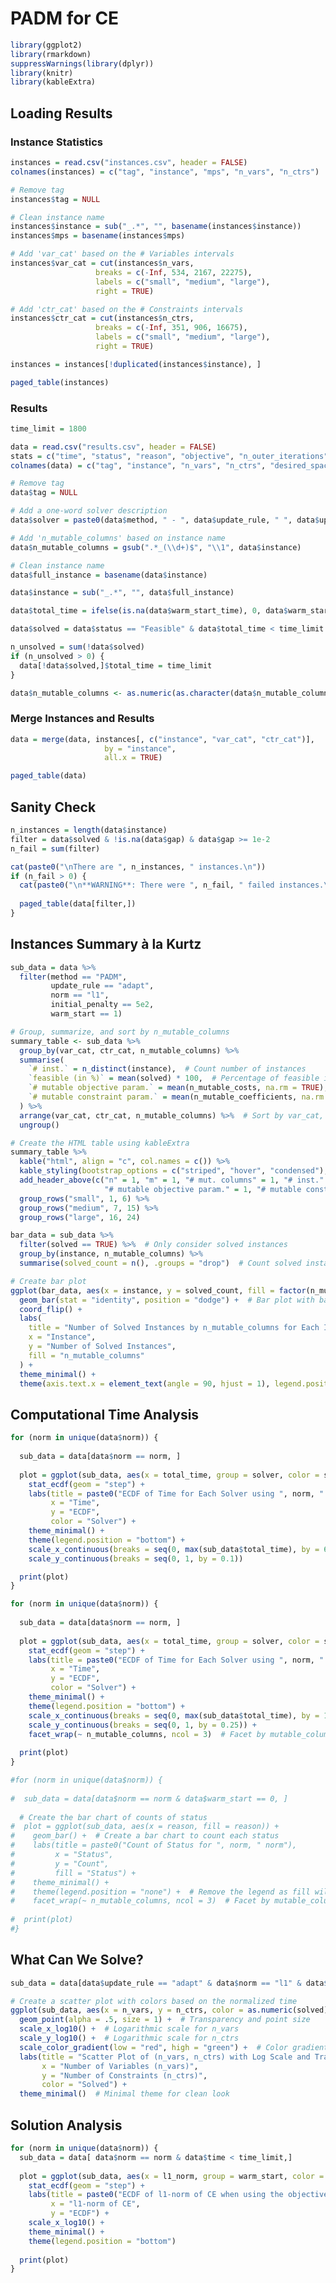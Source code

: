 # PADM for CE

```r
library(ggplot2)
library(rmarkdown)
suppressWarnings(library(dplyr))
library(knitr)
library(kableExtra)
```

## Loading Results

### Instance Statistics

```r
instances = read.csv("instances.csv", header = FALSE)
colnames(instances) = c("tag", "instance", "mps", "n_vars", "n_ctrs")

# Remove tag
instances$tag = NULL

# Clean instance name
instances$instance = sub("_.*", "", basename(instances$instance))
instances$mps = basename(instances$mps)

# Add 'var_cat' based on the # Variables intervals
instances$var_cat = cut(instances$n_vars, 
                   breaks = c(-Inf, 534, 2167, 22275), 
                   labels = c("small", "medium", "large"),
                   right = TRUE)

# Add 'ctr_cat' based on the # Constraints intervals
instances$ctr_cat = cut(instances$n_ctrs, 
                   breaks = c(-Inf, 351, 906, 16675), 
                   labels = c("small", "medium", "large"),
                   right = TRUE)

instances = instances[!duplicated(instances$instance), ]

paged_table(instances)
```

### Results

```r

time_limit = 1800

data = read.csv("results.csv", header = FALSE)
stats = c("time", "status", "reason", "objective", "n_outer_iterations", "n_inner_iterations","l1_norm", "l2_norm")
colnames(data) = c("tag", "instance", "n_vars", "n_ctrs", "desired_space_dim", "n_mutable_coefficients", "n_mutable_costs", "n_mutable_rhs", "method", "update_rule", "update_rule_parameter", "norm", "initial_penalty",  "warm_start", "sol_file", paste0("warm_start_", stats), stats, "solution_ok", "unconstrained_obj", "constrained_obj", "gap")

# Remove tag
data$tag = NULL

# Add a one-word solver description
data$solver = paste0(data$method, " - ", data$update_rule, " ", data$update_rule_parameter, " - ", data$norm, " - init ", data$initial_penalty, " - warm start ", data$warm_start)

# Add 'n_mutable_columns' based on instance name
data$n_mutable_columns = gsub(".*_(\\d+)$", "\\1", data$instance)

# Clean instance name
data$full_instance = basename(data$instance)

data$instance = sub("_.*", "", data$full_instance)

data$total_time = ifelse(is.na(data$warm_start_time), 0, data$warm_start_time) + data$time

data$solved = data$status == "Feasible" & data$total_time < time_limit

n_unsolved = sum(!data$solved)
if (n_unsolved > 0) {
  data[!data$solved,]$total_time = time_limit
}

data$n_mutable_columns <- as.numeric(as.character(data$n_mutable_columns))  # Convert to numeric


```

### Merge Instances and Results

```r
data = merge(data, instances[, c("instance", "var_cat", "ctr_cat")], 
                     by = "instance",
                     all.x = TRUE)
```

```r
paged_table(data)
```

## Sanity Check

```r
n_instances = length(data$instance)
filter = data$solved & !is.na(data$gap) & data$gap >= 1e-2
n_fail = sum(filter)

cat(paste0("\nThere are ", n_instances, " instances.\n"))
if (n_fail > 0) {
  cat(paste0("\n**WARNING**: There were ", n_fail, " failed instances.\n")) 
  
  paged_table(data[filter,])
}
```


## Instances Summary à la Kurtz 

```r
sub_data = data %>%
  filter(method == "PADM",
         update_rule == "adapt",
         norm == "l1",
         initial_penalty == 5e2,
         warm_start == 1)

# Group, summarize, and sort by n_mutable_columns
summary_table <- sub_data %>%
  group_by(var_cat, ctr_cat, n_mutable_columns) %>%
  summarise(
    `# inst.` = n_distinct(instance),  # Count number of instances
    `feasible (in %)` = mean(solved) * 100,  # Percentage of feasible instances
    `# mutable objective param.` = mean(n_mutable_costs, na.rm = TRUE),  # Avg mutable objective parameters
    `# mutable constraint param.` = mean(n_mutable_coefficients, na.rm = TRUE)  # Avg mutable constraint parameters
  ) %>%
  arrange(var_cat, ctr_cat, n_mutable_columns) %>%  # Sort by var_cat, ctr_cat, and n_mutable_columns
  ungroup()

# Create the HTML table using kableExtra
summary_table %>%
  kable("html", align = "c", col.names = c()) %>%
  kable_styling(bootstrap_options = c("striped", "hover", "condensed"), full_width = FALSE, position = "center") %>%
  add_header_above(c("n" = 1, "m" = 1, "# mut. columns" = 1, "# inst." = 1, "feasible (in %)" = 1, 
                     "# mutable objective param." = 1, "# mutable constraint param." = 1)) %>%
  group_rows("small", 1, 6) %>%
  group_rows("medium", 7, 15) %>%
  group_rows("large", 16, 24)
```

```r
bar_data = sub_data %>%
  filter(solved == TRUE) %>%  # Only consider solved instances
  group_by(instance, n_mutable_columns) %>%
  summarise(solved_count = n(), .groups = "drop")  # Count solved instances

# Create bar plot
ggplot(bar_data, aes(x = instance, y = solved_count, fill = factor(n_mutable_columns))) +
  geom_bar(stat = "identity", position = "dodge") +  # Bar plot with bars side-by-side
  coord_flip() +
  labs(
    title = "Number of Solved Instances by n_mutable_columns for Each Instance",
    x = "Instance",
    y = "Number of Solved Instances",
    fill = "n_mutable_columns"
  ) +
  theme_minimal() +
  theme(axis.text.x = element_text(angle = 90, hjust = 1), legend.position = "top")  # Rotate x-axis labels for better readability

```

## Computational Time Analysis

```r
for (norm in unique(data$norm)) {
  
  sub_data = data[data$norm == norm, ]
  
  plot = ggplot(sub_data, aes(x = total_time, group = solver, color = solver)) + 
    stat_ecdf(geom = "step") + 
    labs(title = paste0("ECDF of Time for Each Solver using ", norm, " norm"),
         x = "Time",
         y = "ECDF",
         color = "Solver") +
    theme_minimal() +
    theme(legend.position = "bottom") +
    scale_x_continuous(breaks = seq(0, max(sub_data$total_time), by = 60), limits = c(0, time_limit)) +
    scale_y_continuous(breaks = seq(0, 1, by = 0.1))

  print(plot)
}
```

```r
for (norm in unique(data$norm)) {
  
  sub_data = data[data$norm == norm, ]
  
  plot = ggplot(sub_data, aes(x = total_time, group = solver, color = solver)) + 
    stat_ecdf(geom = "step") + 
    labs(title = paste0("ECDF of Time for Each Solver using ", norm, " norm"),
         x = "Time",
         y = "ECDF",
         color = "Solver") +
    theme_minimal() +
    theme(legend.position = "bottom") +
    scale_x_continuous(breaks = seq(0, max(sub_data$total_time), by = 180), limits = c(0, time_limit)) +
    scale_y_continuous(breaks = seq(0, 1, by = 0.25)) +
    facet_wrap(~ n_mutable_columns, ncol = 3)  # Facet by mutable_columns, 3 columns
  
  print(plot)
}
```

```r
#for (norm in unique(data$norm)) {
  
#  sub_data = data[data$norm == norm & data$warm_start == 0, ]
  
  # Create the bar chart of counts of status
#  plot = ggplot(sub_data, aes(x = reason, fill = reason)) + 
#    geom_bar() +  # Create a bar chart to count each status
#    labs(title = paste0("Count of Status for ", norm, " norm"),
#         x = "Status",
#         y = "Count",
#         fill = "Status") +
#    theme_minimal() +
#    theme(legend.position = "none") +  # Remove the legend as fill will match x-axis categories
#    facet_wrap(~ n_mutable_columns, ncol = 3)  # Facet by mutable_columns, 3 columns
  
#  print(plot)
#}
```

## What Can We Solve?

```r
sub_data = data[data$update_rule == "adapt" & data$norm == "l1" & data$initial_penalty == 5e2,]

# Create a scatter plot with colors based on the normalized time
ggplot(sub_data, aes(x = n_vars, y = n_ctrs, color = as.numeric(solved))) +
  geom_point(alpha = .5, size = 1) +  # Transparency and point size
  scale_x_log10() +  # Logarithmic scale for n_vars
  scale_y_log10() +  # Logarithmic scale for n_ctrs
  scale_color_gradient(low = "red", high = "green") +  # Color gradient
  labs(title = "Scatter Plot of (n_vars, n_ctrs) with Log Scale and Transparency",
       x = "Number of Variables (n_vars)",
       y = "Number of Constraints (n_ctrs)",
       color = "Solved") +
  theme_minimal()  # Minimal theme for clean look
```


## Solution Analysis 


```r
for (norm in unique(data$norm)) {
  sub_data = data[ data$norm == norm & data$time < time_limit,]
  
  plot = ggplot(sub_data, aes(x = l1_norm, group = warm_start, color = as.character(warm_start))) + 
    stat_ecdf(geom = "step") + 
    labs(title = paste0("ECDF of l1-norm of CE when using the objective function: ", norm),
         x = "l1-norm of CE",
         y = "ECDF") +
    scale_x_log10() +
    theme_minimal() +
    theme(legend.position = "bottom")
  
  print(plot)
}
```
